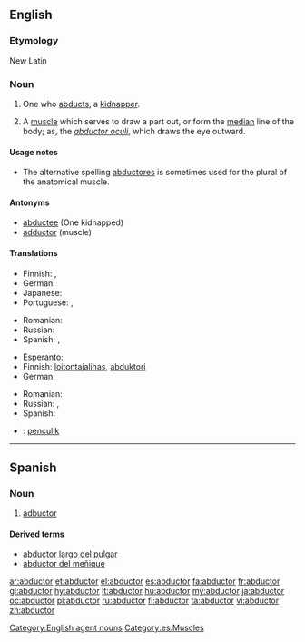 ==English==

===Etymology===
New Latin

===Noun===
{{en-noun}}

# One who [[abduct|abducts]], a [[kidnapper]].
# {{anatomy}} A [[muscle]] which serves to draw a part out, or form the [[median]] line of the body; as, the ''[[abductor oculi]]'', which draws the eye outward.

====Usage notes====
* The alternative spelling [[abductores]] is sometimes used for the plural of the anatomical muscle.

====Antonyms====
* [[abductee]] (One kidnapped)
* [[adductor]] (muscle)

====Translations====
{{trans-top|kidnapper}}
* Finnish: {{t|fi|ihmisryöstäjä}}, {{t|fi|kidnappaaja}}
* German: {{t-|de|Entführer|m}}
* Japanese: {{t|ja|誘拐犯|tr=yūkaihan|sc=Jpan}}
* Portuguese: {{t|pt|raptor|m}}, {{t|pt|sequestrador|m}}
{{trans-mid}}
* Romanian: {{t|ro|răpitor|m}}
* Russian: {{t|ru|похититель|m|tr=poxitít'el'}}
* Spanish: {{t|es|raptor|m}}, {{t|es|secuestrador|m}}
{{trans-bottom}}

{{trans-top|muscle}}
* Esperanto: {{t-|eo|abduktoro|xs=Esperanto}}
* Finnish: [[loitontajalihas]], [[abduktori]]
* German: {{t+|de|Abduktor|m}}
{{trans-mid}}
* Romanian: {{t|ro|muşchi abductor}}
* Russian: {{t+|ru|абдуктор|m|tr=abdúktor}}, {{t|ru|отводящая мышца|f|tr=otvod'áš'aja mýšca}}
* Spanish: {{t+|es|abductor|m}}
{{trans-bottom}}

{{checktrans-top}}
* {{ttbc|ms}}: [[penculik]]
{{trans-bottom}}

[[Category:English agent nouns]]

----

==Spanish==

===Noun===
{{es-noun-m|pl=abductores}}

# {{anatomy|lang=es}} [[#English|adbuctor]]

====Derived terms====
* [[abductor largo del pulgar]]
* [[abductor del meñique]]

[[Category:es:Muscles]]

[[ar:abductor]]
[[et:abductor]]
[[el:abductor]]
[[es:abductor]]
[[fa:abductor]]
[[fr:abductor]]
[[gl:abductor]]
[[hy:abductor]]
[[lt:abductor]]
[[hu:abductor]]
[[my:abductor]]
[[ja:abductor]]
[[oc:abductor]]
[[pl:abductor]]
[[ru:abductor]]
[[fi:abductor]]
[[ta:abductor]]
[[vi:abductor]]
[[zh:abductor]]